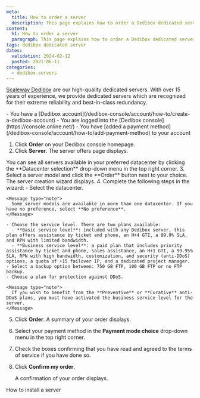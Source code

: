 ```yaml
---
meta:
  title: How to order a server
  description: This page explains how to order a Dedibox dedicated server
content:
  h1: How to order a server
  paragraph: This page explains how to order a Dedibox dedicated server
tags: dedibox dedicated server 
dates:
  validation: 2024-02-12
  posted: 2021-06-11
categories:
  - dedibox-servers
---
```


[Scaleway Dedibox](https://www.scaleway.com/en/dedibox/) are our high-quality dedicated servers. With over 15 years of experience, we provide dedicated servers which are recognized for their extreme reliability and best-in-class redundancy.

<Message type="requirement">
  - You have a [Dedibox account](/dedibox-console/account/how-to/create-a-dedibox-account)
  - You are logged into the [Dedibox console](https://console.online.net/)
  - You have [added a payment method](/dedibox-console/account/how-to/add-payment-method) to your account
</Message>

1. Click **Order** on your Dedibox console homepage.
2. Click **Server**. The server offers page displays.

  <Message type="note">
    You can see all servers available in your preferred datacenter by clicking the **Datacenter selection** drop-down menu in the top right corner.
  </Message>
3. Select a server model and click the **Order** button next to your choice. The server creation wizard displays.
4. Complete the following steps in the wizard:
    - Select the datacenter.

    <Message type="note">
      Some server models are available in more than one datacenter. If you have no preference, select **No preference**.
    </Message>

    - Choose the service level. There are two plans available:
      - **Basic service level**: included with any Dedibox server, this plan offers assistance by ticket and phone, an H+4 GTI, a 99.9% SLA, and RPN with limited bandwidth.
      - **Business service level**: a paid plan that includes priority assistance by ticket and phone, sales assistance, an H+1 GTI, a 99.95% SLA, RPN with high bandwidth, customization, and security (anti-DDoS) options, a quota of +15 failover IP, and a dedicated project manager.
    - Select a backup option between: 750 GB FTP, 100 GB FTP or no FTP backup.
    - Choose a plan for protection against DDoS.

    <Message type="note">
      If you wish to benefit from the **Preventive** or **Curative** anti-DDoS plans, you must have activated the business service level for the server.
    </Message>  
5. Click **Order**. A summary of your order displays.
6. Select your payment method in the **Payment mode choice** drop-down menu in the top right corner.
7. Check the boxes confirming that you have read and agreed to the terms of service if you have done so.
8. Click **Confirm my order**.

    A confirmation of your order displays.


<Navigation title="See also">
  <NextButton to="/dedibox/dedicated-servers/how-to/install-a-server/">How to install a server</NextButton>
</Navigation>